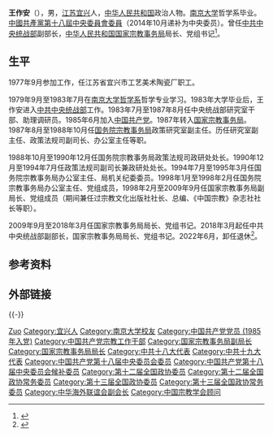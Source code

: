 {{Otheruses|other=名为王作安的其他人物|王作安}}
{{Infobox_officeholder
| name = 王作安
| image name =Wang Zuoan.jpg
| width = 200px
| now = [[國家宗教事務局|國家宗教事務局局長]]
| term_start = 2009年9月
| term_end = 2022年6月
| premier = [[溫家寶|溫家寶]]<br>[[李克強|李克強]]
| predecessor = [[葉小文|葉小文]]
| successor = [[崔茂虎|崔茂虎]]
| office1           = {{CPC/logo}}[[中共中央统一战线工作部|中共中央统一战线工作部]]副部长
| term_start1       = 2018年3月
| term_end1         = 2022年6月
| minister1         = [[尤权|尤权]]
| sex = 男
| different name =
| party = {{CPC}}（1985年6月加入－至今）
| native place = {{CHN}}[[江蘇|江蘇]][[宜興|宜興]]
| date of birth = {{birth year and age|1958|5}}
| place of birth = 
| date of death = 
| place of death = 
| spouse = 
| relatives = 
| educate = 
*[[南京大學|南京大學]]哲學系畢業
| past = 
| work =
*《中國的宗教問題和宗教政策》
*《宗教：關切世界和平》
*《面向新世紀的中國宗教和宗教工作》
*《宗教工作基礎知識》
}}
'''王作安'''（{{bd|1958年|5月||catIdx=Wang王}}），男，[[江苏|江苏]][[宜兴|宜兴]]人，[[中华人民共和国|中华人民共和国]]政治人物。[[南京大学|南京大学]]哲学系毕业。[[中國共產黨第十八屆中央委員會委員|中國共產黨第十八屆中央委員會委員]]（2014年10月递补为中央委员）。曾任[[中共中央统战部|中共中央统战部]]副部长，[[中华人民共和国|中华人民共和国]][[国家宗教事务局|国家宗教事务局]]局长、党组书记<ref>{{Cite web |url=http://www.sara.gov.cn/gb/jqgy/jld/wangzuoan/index.html |title=王作安简历 |accessdate=2011-01-03 |archive-date=2010-11-29 |archive-url=https://web.archive.org/web/20101129215606/http://sara.gov.cn/gb/jqgy/jld/wangzuoan/index.html |dead-url=no }}</ref>。

== 生平 ==
1977年9月参加工作，任江苏省宜兴市工艺美术陶瓷厂职工。

1979年9月至1983年7月在[[南京大学哲学系|南京大学哲学系]]哲学专业学习。1983年大学毕业后，王作安进入[[中共中央统战部|中共中央统战部]]工作。1983年7月至1987年8月任中央统战部研究室干部、助理调研员。1985年6月加入[[中国共产党|中国共产党]]。1987年转入[[国家宗教事务局|国家宗教事务局]]。1987年8月至1988年10月任[[国务院宗教事务局|国务院宗教事务局]]政策研究室副主任。历任研究室副主任、政策法规司副司长、办公室主任等职。

1988年10月至1990年12月任国务院宗教事务局政策法规司政研处处长。1990年12月至1994年7月任政策法规司副司长兼政研处处长。1994年7月至1995年3月任国务院宗教事务局办公室主任、局机关纪委委员。1998年1月至1998年2月任国务院宗教事务局办公室主任、党组成员，1998年2月至2009年9月任国家宗教事务局副局长、党组成员（期间兼任过宗教文化出版社社长、总编、《中国宗教》杂志社社长等职）。

2009年9月至2018年3月任国家宗教事务局局长、党组书记。2018年3月起任中共中央统战部副部长，国家宗教事务局局长、党组书记。2022年6月，卸任退休<ref>{{Cite web|title=国务院任免崔茂虎、傅华、吕岩松、李晓超、王作安、何平等职务|url=http://district.ce.cn/newarea/sddy/202206/07/t20220607_37730499.shtml|publisher=中国经济网|accessdate=2022-06-28}}</ref>。

== 参考资料 ==
{{Reflist|2}}

== 外部链接 ==

{{-}}
{{start box}}
{{s-gov|prc}}
{{s-before|[[叶小文|叶小文]]}}
{{s-title|[[国家宗教事务局|国家宗教事务局]]局长|2009年9月－2022年6月}}
{{s-after|[[崔茂虎|崔茂虎]]}}
{{end box}}

{{Navboxes
| title  = 王作安在[[中国宗教学会|中国宗教学会]]的职务
| list1  =
{{中国宗教学会第六届理事会}}
}}
{{Navboxes 
| title  = 王作安在[[中华海外联谊会|中华海外联谊会]]的职务
| list1  =
{{中华海外联谊会第四届理事会}}
{{中华海外联谊会第五届理事会}}
}}

{{Authority control}}
{{DEFAULTSORT:Wang王}}
[[Category:王姓|Zuo]]
[[Category:宜兴人|Category:宜兴人]]
[[Category:南京大学校友|Category:南京大学校友]]
[[Category:中国共产党党员_(1985年入党)|Category:中国共产党党员 (1985年入党)]]
[[Category:中国共产党宗教工作干部|Category:中国共产党宗教工作干部]]
[[Category:国家宗教事务局副局长|Category:国家宗教事务局副局长]]
[[Category:国家宗教事务局局长|Category:国家宗教事务局局长]]
[[Category:中共十八大代表|Category:中共十八大代表]]
[[Category:中共十九大代表|Category:中共十九大代表]]
[[Category:中国共产党第十八届中央委员会委员|Category:中国共产党第十八届中央委员会委员]]
[[Category:中国共产党第十八届中央委员会候补委员|Category:中国共产党第十八届中央委员会候补委员]]
[[Category:第十二届全国政协委员|Category:第十二届全国政协委员]]
[[Category:第十二届全国政协常务委员|Category:第十二届全国政协常务委员]]
[[Category:第十三届全国政协委员|Category:第十三届全国政协委员]]
[[Category:第十三届全国政协常务委员|Category:第十三届全国政协常务委员]]
[[Category:中华海外联谊会副会长|Category:中华海外联谊会副会长]]
[[Category:中国宗教学会顾问|Category:中国宗教学会顾问]]